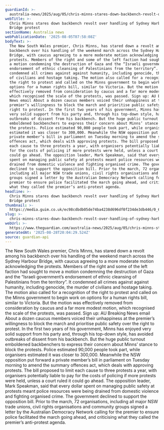 ```yaml
---
guardianId: >-
  australia-news/2025/aug/05/chris-minns-stares-down-backbench-revolt-over-handling-of-sydney-harbour-bridge-protest-ntwnfb
webTitle: >-
  Chris Minns stares down backbench revolt over handling of Sydney Harbour
  Bridge protest
sectionName: Australia news
webPublicationDate: '2025-08-05T07:58:08Z'
bodyText: >-
  The New South Wales premier, Chris Minns, has stared down a revolt among his
  backbench over his handling of the weekend march across the Sydney Harbour
  Bridge, with caucus agreeing to a more moderate motion acknowledging the
  protests. Members of the right and some of the left faction had sought to move
  a motion condemning the destruction of Gaza and the “Israeli government’s
  endorsement of ethnic cleansing of Palestinians from the territory”. It
  condemned all crimes against against humanity, including genocide, the murder
  of civilians and hostage taking. The motion also called for a recognition of
  the right to protest and called on the Minns government to begin work on
  options for a human rights bill, similar to Victoria. But the motion was
  effectively removed from consideration by caucus and a far more modest motion,
  which recognised the scale of the protests, was passed. Sign up: AU Breaking
  News email About a dozen caucus members voiced their unhappiness at the
  premier’s willingness to block the march and prioritise public safety over the
  right to protest. In the first two years of his government, Minns has enjoyed
  very solid support from his party and, through his top-down style, has avoided
  outbreaks of dissent from his backbench. But the huge public turnout
  emboldened backbenchers to express their concern about Minns’ stance to block
  the protests. Police estimated 90,000 people took part, while organisers
  estimated it was closer to 300,000. Meanwhile the NSW opposition put forward a
  private member’s bill in parliament on Tuesday morning to amend the summary
  offences act, which deals with approving protests. The bill proposed to limit
  each cause to three protests a year, with organisers potentially liable to pay
  for the costs of policing if more protests were held, unless a court ruled it
  could go ahead. The opposition leader, Mark Speakman, said that every dollar
  spent on managing public safety at protests meant police resources were being
  drained from domestic violence and fighting organised crime. The government
  declined to support the opposition bill. Prior to the march, 72 organisations,
  including all major NSW trade unions, civil rights organisations and community
  groups signed a letter by the Australian Democracy Network calling for the
  premier to ensure police facilitated the march going ahead, and criticising
  what they called the premier’s anti-protest agenda.
headline: >-
  Chris Minns stares down backbench revolt over handling of Sydney Harbour
  Bridge protest
thumbnail: >-
  https://media.guim.co.uk/ec98cdbdb05de74ba4238d696df0f234de3db446/0_620_4735_3790/500.jpg
slug: >-
  chris-minns-stares-down-backbench-revolt-over-handling-of-sydney-harbour-bridge-protest
webUrl: >-
  https://www.theguardian.com/australia-news/2025/aug/05/chris-minns-stares-down-backbench-revolt-over-handling-of-sydney-harbour-bridge-protest-ntwnfb
generatedAt: '2025-08-28T20:04:29.524Z'
source: guardian-api
---
```

The New South Wales premier, Chris Minns, has stared down a revolt among his backbench over his handling of the weekend march across the Sydney Harbour Bridge, with caucus agreeing to a more moderate motion acknowledging the protests. Members of the right and some of the left faction had sought to move a motion condemning the destruction of Gaza and the “Israeli government’s endorsement of ethnic cleansing of Palestinians from the territory”. It condemned all crimes against against humanity, including genocide, the murder of civilians and hostage taking. The motion also called for a recognition of the right to protest and called on the Minns government to begin work on options for a human rights bill, similar to Victoria. But the motion was effectively removed from consideration by caucus and a far more modest motion, which recognised the scale of the protests, was passed. Sign up: AU Breaking News email About a dozen caucus members voiced their unhappiness at the premier’s willingness to block the march and prioritise public safety over the right to protest. In the first two years of his government, Minns has enjoyed very solid support from his party and, through his top-down style, has avoided outbreaks of dissent from his backbench. But the huge public turnout emboldened backbenchers to express their concern about Minns’ stance to block the protests. Police estimated 90,000 people took part, while organisers estimated it was closer to 300,000. Meanwhile the NSW opposition put forward a private member’s bill in parliament on Tuesday morning to amend the summary offences act, which deals with approving protests. The bill proposed to limit each cause to three protests a year, with organisers potentially liable to pay for the costs of policing if more protests were held, unless a court ruled it could go ahead. The opposition leader, Mark Speakman, said that every dollar spent on managing public safety at protests meant police resources were being drained from domestic violence and fighting organised crime. The government declined to support the opposition bill. Prior to the march, 72 organisations, including all major NSW trade unions, civil rights organisations and community groups signed a letter by the Australian Democracy Network calling for the premier to ensure police facilitated the march going ahead, and criticising what they called the premier’s anti-protest agenda.
